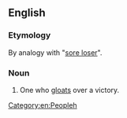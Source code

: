 {{also|sore-winner}}
==English==

===Etymology===
By analogy with "[[sore loser]]".

===Noun===
{{en-noun|head=[[sore]] [[winner]]}}

# {{lb|en|informal}} One who [[gloat]]s over a victory.
[[Category:en:People]]h